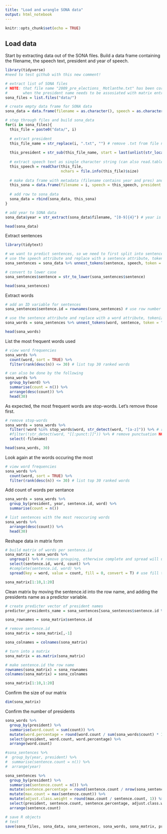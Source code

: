 ```yaml
---
title: "Load and wrangle SONA data"
output: html_notebook
---
```


```r
knitr::opts_chunk$set(echo = TRUE)
```


## Load data

Start by extracting data out of the SONA files.
Build a data frame containing the filename, the speech text, president and year of speech.

```r
library(tidyverse)
#need to test github with this new comment!

# extract list of SONA files
# NOTE: that file name "2009_pre_elections_ Motlanthe.txt" has been corrected to remove the space before Motlanthe as this will cause issues later
#       when the president name needs to be assosiated with matrix entries
sona_files = list.files("data/")

# create empty data frame for SONA data
sona_data = data.frame(filename = as.character(), speech = as.character(), president = as.character())

# step through files and build sona_data
for(i in sona_files){
  this_file = paste0("data/", i)
  
  # extract president
  this_file_name = str_replace(i, ".txt", "") # remove .txt from file name
  
  this_president = str_sub(this_file_name, start = last(unlist(str_locate_all(this_file_name, "_")))+1, end = nchar(this_file_name))
  
  # extract speech text as single character string (can also read.table but the "seperator" causes problems)
  this_speech = readChar(this_file,
                         nchars = file.info(this_file)$size)
  
  # make data frame with metadata (filename contains year and pres) and speech
  this_sona = data.frame(filename = i, speech = this_speech, president = this_president, stringsAsFactors = FALSE)
  
  # add row to sona_data
  sona_data = rbind(sona_data, this_sona)
}

# add year to SONA data
sona_data$year = str_extract(sona_data$filename, "[0-9]{4}") # year is the first 4 numbers

head(sona_data)
```

Extract sentences

```r
library(tidytext)

# we want to predict sentences, so we need to first split into sentences
# use the speech attribute and replace with a sentence attribute, tokenized by sentences
sona_sentences = sona_data %>% unnest_tokens(sentence, speech, token = "sentences")

# convert to lower case
sona_sentences$sentence = str_to_lower(sona_sentences$sentence)

head(sona_sentences)
```

Extract words

```r
# add an ID variable for sentences
sona_sentences$sentence.id = rownames(sona_sentences) # use row number and assign to new ID variable

# use the sentence attribute and replace with a word attribute, tokenized by words
sona_words = sona_sentences %>% unnest_tokens(word, sentence, token = "words")

head(sona_words)
```

List the most frequent words used

```r
# view word frequencies
sona_words %>%
  count(word, sort = TRUE) %>%
  filter(rank(desc(n)) <= 30) # list top 30 ranked words
```

```r
# can also be done by the following
sona_words %>%
  group_by(word) %>%
  summarise(count = n()) %>%
  arrange(desc(count)) %>%
  head(30)
```

As expected, the most frequent words are stop-words. Let's remove those first.

```r
# remove stop-words
sona_words = sona_words %>%
  filter(!word %in% stop_words$word, str_detect(word, "[a-z]")) %>% # remove stop words
  #filter(!str_detect(word, "[[:punct:]]")) %>% # remove punctuation NOTE: this will remove all words containing any punctuation
  select(-filename)

head(sona_words, 30)
```

Look again at the words occuring the most

```r
# view word frequencies
sona_words %>%
  count(word, sort = TRUE) %>%
  filter(rank(desc(n)) <= 30) # list top 30 ranked words
```

Add count of words per sentance

```r
sona_words = sona_words %>%
  group_by(president, year, sentence.id, word) %>%
  summarise(count = n())

# list sentences with the most reoccuring words
sona_words %>%
  arrange(desc(count)) %>%
  head(30)
```

Reshape data in matrix form

```r
# build matrix of words per sentence.id
sona_matrix = sona_words %>%
  ungroup() %>% # remove grouping, otherwise complete and spread will use variables 'president' and 'year'
  select(sentence.id, word, count) %>%
  #complete(sentence.id, word) %>% 
  spread(key = word, value = count, fill = 0, convert = T) # use fill to replace NA's with 0

sona_matrix[1:10,1:20]
```

Clean matrix by moving the sentence.id into the row name, and adding the presidents name as a predictor variable.

```r
# create predicter vector of president names
predicter_presidents_name = sona_sentences[sona_sentences$sentence.id %in% sona_matrix$sentence.id,]$president

sona_rownames = sona_matrix$sentence.id

# remove sentence.id
sona_matrix = sona_matrix[,-1]

sona_colnames = colnames(sona_matrix)

# turn into a matrix
sona_matrix = as.matrix(sona_matrix)

# make sentence.id the row name
rownames(sona_matrix) = sona_rownames
colnames(sona_matrix) = sona_colnames

sona_matrix[1:10,1:20]
```

Confirm the size of our matrix

```r
dim(sona_matrix)
```

Confirm the number of presidents

```r
sona_words %>%
  group_by(president) %>%
  summarise(word.count = sum(count)) %>%
  mutate(word.percentage = round(word.count / sum(sona_words$count) * 100, 2)) %>%
  select(president, word.count, word.percentage) %>%
  arrange(word.count)
```

```r
#sona_sentences %>%
#  group_by(year, president) %>%
#  summarise(sentence.count = n()) %>%
#  arrange(year)

sona_sentences %>%
  group_by(president) %>%
  summarise(sentence.count = n()) %>%
  mutate(sentence.percentage = round(sentence.count / nrow(sona_sentences) * 100, 2)) %>%
  mutate(max.count = max(sentence.count)) %>%
  mutate(adjust.class.weight = round(max.count / sentence.count, 1)) %>%
  select(president, sentence.count, sentence.percentage, adjust.class.weight) %>%
  arrange(sentence.count)
```

```r
# save R objects
# test
save(sona_files, sona_data, sona_sentences, sona_words, sona_matrix, predicter_presidents_name, file = "Main_SONA_objects.R")
```

